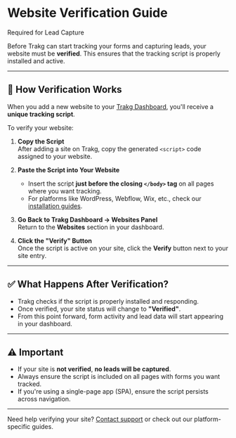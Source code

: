 # Website Verification Guide

<Badge variant="info">Required for Lead Capture</Badge>

Before Trakg can start tracking your forms and capturing leads, your website must be **verified**. This ensures that the tracking script is properly installed and active.

---

## 🧭 How Verification Works

When you add a new website to your [Trakg Dashboard](https://app.trakg.com), you'll receive a **unique tracking script**.

To verify your website:

1. **Copy the Script**  
   After adding a site on Trakg, copy the generated `<script>` code assigned to your website.

2. **Paste the Script into Your Website**  
   - Insert the script **just before the closing `</body>` tag** on all pages where you want tracking.
   - For platforms like WordPress, Webflow, Wix, etc., check our [installation guides](/docs/integrations/overview).

3. **Go Back to Trakg Dashboard → Websites Panel**  
   Return to the **Websites** section in your dashboard.

4. **Click the "Verify" Button**  
   Once the script is active on your site, click the **Verify** button next to your site entry.

---

## ✅ What Happens After Verification?

- Trakg checks if the script is properly installed and responding.
- Once verified, your site status will change to **"Verified"**.
- From this point forward, form activity and lead data will start appearing in your dashboard.

---

## ⚠️ Important

- If your site is **not verified**, **no leads will be captured**.
- Always ensure the script is included on all pages with forms you want tracked.
- If you're using a single-page app (SPA), ensure the script persists across navigation.

---

Need help verifying your site? [Contact support](/contact) or check out our platform-specific guides.
